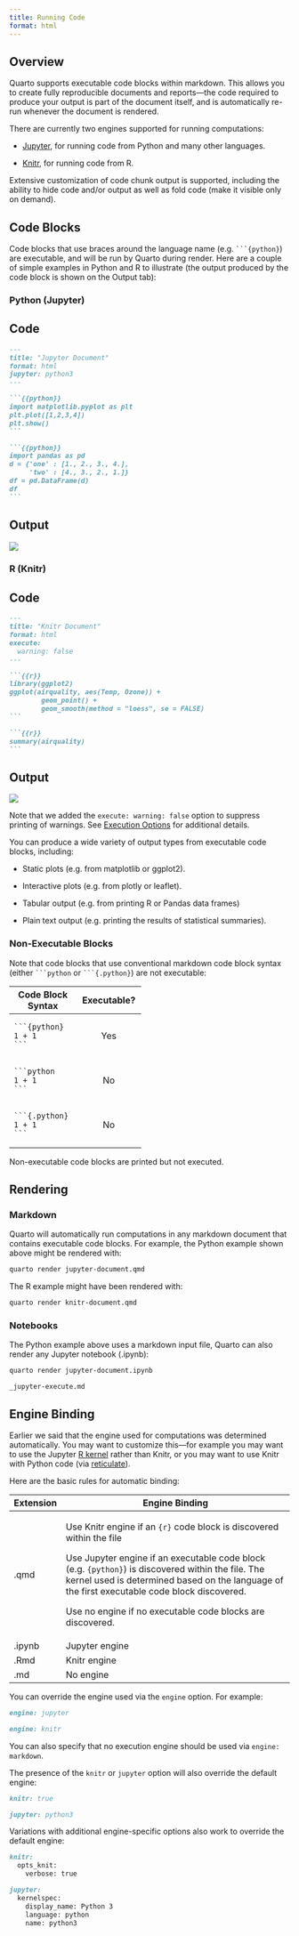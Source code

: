 ```yaml
---
title: Running Code
format: html
---
```


## Overview

Quarto supports executable code blocks within markdown. This allows you to create fully reproducible documents and reports---the code required to produce your output is part of the document itself, and is automatically re-run whenever the document is rendered.

There are currently two engines supported for running computations:

-   [Jupyter](https://jupyter.org/), for running code from Python and many other languages.

-   [Knitr](https://yihui.org/knitr/), for running code from R.

Extensive customization of code chunk output is supported, including the ability to hide code and/or output as well as fold code (make it visible only on demand).

## Code Blocks

Code blocks that use braces around the language name (e.g. ```` ```{python} ````) are executable, and will be run by Quarto during render. Here are a couple of simple examples in Python and R to illustrate (the output produced by the code block is shown on the Output tab):

### Python (Jupyter)

::: panel-tabset
## Code

```` markdown
---
title: "Jupyter Document"
format: html
jupyter: python3
---

```{{python}}
import matplotlib.pyplot as plt
plt.plot([1,2,3,4])
plt.show()
```

```{{python}}
import pandas as pd
d = {'one' : [1., 2., 3., 4.],
     'two' : [4., 3., 2., 1.]}
df = pd.DataFrame(d)
df
```
````

## Output

![](/docs/computations/images/jupyter-document.png){.border fig-alt="The resulting document rendered from the source code in the `Code` tab using the Jupyter engine. At the top of the page is the title `Jupyter Document` in large text. There is a block of code with a gray background underneath the title. Underneath this block is a line plot of y = x. There is another code block with a gray background under this and a table underneath that."}
:::

### R (Knitr)

::: panel-tabset
## Code

```` markdown
---
title: "Knitr Document"
format: html
execute:
  warning: false
---

```{{r}}
library(ggplot2)
ggplot(airquality, aes(Temp, Ozone)) + 
        geom_point() + 
        geom_smooth(method = "loess", se = FALSE)
```

```{{r}}
summary(airquality)
```
````

## Output

![](/docs/computations/images/knitr-document.png){.border .preview-image fig-alt="The resulting document rendered from the source code in the `Code` tab using the Knitr engine. At the top of the page is the title `Knitr Document` in large text. There is a block of code with a gray background underneath the title. Underneath this block is a scatterplot of the `airquality` dataset fit with a polynomial regression line and overlaid with a grey ribbon representing the confidence interval. There is another code block with a gray background under this plot with the output of `summary(airquality)`."}
:::

Note that we added the `execute: warning: false` option to suppress printing of warnings. See [Execution Options](/docs/computations/execution-options.qmd) for additional details.

You can produce a wide variety of output types from executable code blocks, including:

-   Static plots (e.g. from matplotlib or ggplot2).

-   Interactive plots (e.g. from plotly or leaflet).

-   Tabular output (e.g. from printing R or Pandas data frames)

-   Plain text output (e.g. printing the results of statistical summaries).

### Non-Executable Blocks

Note that code blocks that use conventional markdown code block syntax (either ```` ```python ```` or ```` ```{.python} ````) are not executable:

+-------------------+-------------+
| Code Block Syntax | Executable? |
+===================+:===========:+
|     ```{python}   | Yes         |
|     1 + 1         |             |
|     ```           |             |
+-------------------+-------------+
|     ```python     | No          |
|     1 + 1         |             |
|     ```           |             |
+-------------------+-------------+
|     ```{.python}  | No          |
|     1 + 1         |             |
|     ```           |             |
+-------------------+-------------+

Non-executable code blocks are printed but not executed.

## Rendering

### Markdown

Quarto will automatically run computations in any markdown document that contains executable code blocks. For example, the Python example shown above might be rendered with:

``` bash
quarto render jupyter-document.qmd
```

The R example might have been rendered with:

``` bash
quarto render knitr-document.qmd
```

### Notebooks

The Python example above uses a markdown input file, Quarto can also render any Jupyter notebook (.ipynb):

``` bash
quarto render jupyter-document.ipynb
```

``` include
_jupyter-execute.md
```

## Engine Binding

Earlier we said that the engine used for computations was determined automatically. You may want to customize this---for example you may want to use the Jupyter [R kernel](https://github.com/IRkernel/IRkernel) rather than Knitr, or you may want to use Knitr with Python code (via [reticulate](https://rstudio.github.io/reticulate/)).

Here are the basic rules for automatic binding:

+-----------+----------------------------------------------------------------------------------------------------------------------------------------------------------------------------------------------------+
| Extension | Engine Binding                                                                                                                                                                                     |
+===========+====================================================================================================================================================================================================+
| .qmd      | Use Knitr engine if an `{r}` code block is discovered within the file                                                                                                                              |
|           |                                                                                                                                                                                                    |
|           | Use Jupyter engine if an executable code block (e.g. `{python}`) is discovered within the file. The kernel used is determined based on the language of the first executable code block discovered. |
|           |                                                                                                                                                                                                    |
|           | Use no engine if no executable code blocks are discovered.                                                                                                                                         |
+-----------+----------------------------------------------------------------------------------------------------------------------------------------------------------------------------------------------------+
| .ipynb    | Jupyter engine                                                                                                                                                                                     |
+-----------+----------------------------------------------------------------------------------------------------------------------------------------------------------------------------------------------------+
| .Rmd      | Knitr engine                                                                                                                                                                                       |
+-----------+----------------------------------------------------------------------------------------------------------------------------------------------------------------------------------------------------+
| .md       | No engine                                                                                                                                                                                          |
+-----------+----------------------------------------------------------------------------------------------------------------------------------------------------------------------------------------------------+

You can override the engine used via the `engine` option. For example:

``` markdown
engine: jupyter
```

``` markdown
engine: knitr
```

You can also specify that no execution engine should be used via `engine: markdown`.

The presence of the `knitr` or `jupyter` option will also override the default engine:

``` markdown
knitr: true
```

``` markdown
jupyter: python3
```

Variations with additional engine-specific options also work to override the default engine:

``` markdown
knitr:
  opts_knit:
    verbose: true
```

``` markdown
jupyter:
  kernelspec:
    display_name: Python 3
    language: python
    name: python3
```
